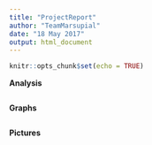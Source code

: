 ```yaml
---
title: "ProjectReport"
author: "TeamMarsupial"
date: "18 May 2017"
output: html_document
---
```


```r
knitr::opts_chunk$set(echo = TRUE)
```

**Analysis**

```r

```

**Graphs**

```r

```

**Pictures**

```r

```


